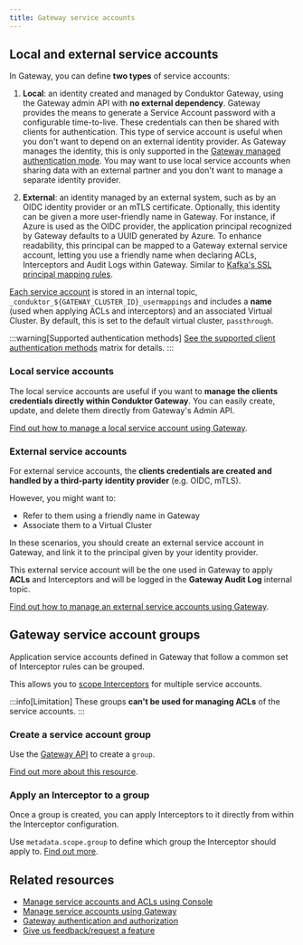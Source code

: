 ```yaml
---
title: Gateway service accounts
---
```



## Local and external service accounts

In Gateway, you can define **two types** of service accounts:

1. **Local**: an identity created and managed by Conduktor Gateway, using the Gateway admin API with **no external dependency**. Gateway provides the means to generate a Service Account password with a configurable time-to-live. These credentials can then be shared with clients for authentication. This type of service account is useful when you don't want to depend on an external identity provider. As Gateway manages the identity, this is only supported in the [Gateway managed authentication mode](/guide/conduktor-concepts/gw-authen-author/#in-gateway-managed-mode). You may want to use local service accounts when sharing data with an external partner and you don't want to manage a separate identity provider.

1. **External**: an identity managed by an external system, such as by an OIDC identity provider or an mTLS certificate. Optionally, this identity can be given a more user-friendly name in Gateway. For instance, if Azure is used as the OIDC provider, the application principal recognized by Gateway defaults to a UUID generated by Azure. To enhance readability, this principal can be mapped to a Gateway external service account, letting you use a friendly name when declaring ACLs, Interceptors and Audit Logs within Gateway. Similar to [Kafka's SSL principal mapping rules](https://docs.confluent.io/platform/current/kafka/configure-mds/mutual-tls-auth-rbac.html#principal-mapping-rules-for-tls-ssl-listeners-extract-a-principal-from-a-certificate).

[Each service account](/guide/reference/gateway-reference/#gatewayserviceaccount) is stored in an internal topic, `_conduktor_${GATEWAY_CLUSTER_ID}_usermappings` and includes a **name** (used when applying ACLs and interceptors) and an associated Virtual Cluster. By default, this is set to the default virtual cluster, `passthrough`.

:::warning[Supported authentication methods]
[See the supported client authentication methods](/guide/conduktor-concepts/gw-authen-author/#client-authentication-methods) matrix for details.
:::

### Local service accounts

The local service accounts are useful if you want to **manage the clients credentials directly within Conduktor Gateway**. You can easily create, update, and delete them directly from Gateway's Admin API.

[Find out how to manage a local service account using Gateway](/guide/tutorials/manage-gw-sa/#manage-a-local-service-account).

### External service accounts

For external service accounts, the **clients credentials are created and handled by a third-party identity provider** (e.g. OIDC, mTLS).

However, you might want to:

- Refer to them using a friendly name in Gateway
- Associate them to a Virtual Cluster

In these scenarios, you should create an external service account in Gateway, and link it to the principal given by your identity provider.

This external service account will be the one used in Gateway to apply **ACLs** and Interceptors and will be logged in the **Gateway Audit Log** internal topic.

[Find out how to manage an external service accounts using Gateway](/guide/tutorials/manage-gw-sa/#manage-an-external-service-account).

## Gateway service account groups

Application service accounts defined in Gateway that follow a common set of Interceptor rules can be grouped.

This allows you to [scope Interceptors](/guide/conduktor-concepts/interceptors/#interceptor-scope) for multiple service accounts.

:::info[Limitation]
These groups **can't be used for managing ACLs** of the service accounts.
:::

### Create a service account group

Use the [Gateway API](https://developers.conduktor.io/?product=gateway) to create a `group`.

[Find out more about this resource](/guide/reference/gateway-reference/#gatewaygroup).

### Apply an Interceptor to a group

Once a group is created, you can apply Interceptors to it directly from within the Interceptor configuration.

Use `metadata.scope.group` to define which group the Interceptor should apply to. [Find out more](/guide/reference/gateway-reference/#interceptor-targeting).

## Related resources

- [Manage service accounts and ACLs using Console](/guide/manage-kafka/kafka-resources/service-accounts-acls)
- [Manage service accounts using Gateway](/guide/tutorials/manage-gw-sa)
- [Gateway authentication and authorization](/guide/conduktor-concepts/gw-authen-author)
- [Give us feedback/request a feature](https://conduktor.io/roadmap)
